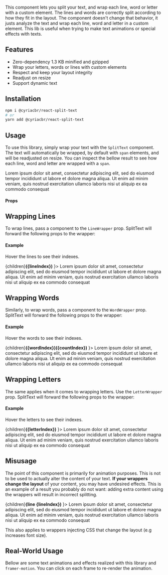 

<Banner />

This component lets you split your text, and wrap each line, word or letter with a custom element.
The lines and words are correctly split according to how they fit in the layout.
The component doesn't change that behavior, it justs analyze the text and wrap each line, word and letter in a custom element.
This lib is useful when trying to make text animations or special effects with texts.

## Features

* Zero-dependency 1.3 KB minified and gzipped
* Wrap your letters, words or lines with custom elements
* Respect and keep your layout integrity
* Readjust on resize
* Support dynamic text

## Installation

```bash
npm i @cyriacbr/react-split-text
# or
yarn add @cyriacbr/react-split-text
```

## Usage


To use this library, simply wrap your text with the `SplitText` component.
The text will automatically be wrapped, by default with `span` elements, and will be readjusted on resize.
You can inspect the bellow result to see how each line, word and letter are wrapped with a `span`.

<Playground>
  <SplitText>
    Lorem ipsum dolor sit amet, consectetur adipiscing elit, sed do eiusmod tempor incididunt ut labore et dolore magna aliqua. Ut enim ad minim veniam, quis nostrud exercitation ullamco laboris nisi ut aliquip ex ea commodo consequat
  </SplitText>
</Playground>

#### Props

<Props of={SplitText} />

## Wrapping Lines

To wrap lines, pass a component to the `LineWrapper` prop. SplitText will forward the following props to the wrapper:

<Props of={LineWrapper} />

#### Example

Hover the lines to see their indexes.

<Playground>
  <SplitText LineWrapper={({ lineIndex, children }) => <span className="wrapper">{children}<b className="index">({lineIndex})</b></span> }>
    Lorem ipsum dolor sit amet, consectetur adipiscing elit, sed do eiusmod tempor incididunt ut labore et dolore magna aliqua. Ut enim ad minim veniam, quis nostrud exercitation ullamco laboris nisi ut aliquip ex ea commodo consequat
  </SplitText>
</Playground>

## Wrapping Words

Similarly, to wrap words, pass a component to the `WordWrapper` prop. SplitText will forward the following props to the wrapper:

<Props of={WordWrapper} />

#### Example

Hover the words to see their indexes.

<Playground>
  <SplitText WordWrapper={({ wordIndex, countIndex, children }) => <span className="wrapper">{children}<b className="index small">({wordIndex})({countIndex})</b></span> }>
    Lorem ipsum dolor sit amet, consectetur adipiscing elit, sed do eiusmod tempor incididunt ut labore et dolore magna aliqua. Ut enim ad minim veniam, quis nostrud exercitation ullamco laboris nisi ut aliquip ex ea commodo consequat
  </SplitText>
</Playground>

## Wrapping Letters

The same applies when it comes to wrapping letters. Use the `LetterWrapper` prop.
SplitText will forward the following props to the wrapper:

<Props of={LetterWrapper} />

#### Example

Hover the letters to see their indexes.

<Playground>
  <SplitText LetterWrapper={({ letterIndex, children }) => <span className="wrapper">{children}<b className="index small">({letterIndex})</b></span> }>
    Lorem ipsum dolor sit amet, consectetur adipiscing elit, sed do eiusmod tempor incididunt ut labore et dolore magna aliqua. Ut enim ad minim veniam, quis nostrud exercitation ullamco laboris nisi ut aliquip ex ea commodo consequat
  </SplitText>
</Playground>

## Misusage

The point of this component is primarily for animation purposes. This is not to be used to actually alter the content of your text. 
**If your wrappers change the layout** of your content, you may have undesired effects.
This is an example of a result you probably do not want: adding extra content using the wrappers will result in incorrect splitting.

<Playground>
  <SplitText LineWrapper={({ lineIndex, children }) => <span className="wrapper">{children}<b>(line {lineIndex})</b></span> }>
    Lorem ipsum dolor sit amet, consectetur adipiscing elit, sed do eiusmod tempor incididunt ut labore et dolore magna aliqua. Ut enim ad minim veniam, quis nostrud exercitation ullamco laboris nisi ut aliquip ex ea commodo consequat
  </SplitText>
</Playground>

This also applies to wrappers injecting CSS that change the layout (e.g increases font size).

## Real-World Usage

Bellow are some text animations and effects realized with this library and `framer-motion`.
You can click on each frame to re-render the animation.


<Playground>
  <Examples />
</Playground>
